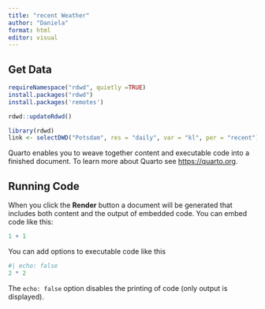 ```yaml
---
title: "recent Weather"
author: "Daniela"
format: html
editor: visual
---
```


## Get Data

```r
requireNamespace("rdwd", quietly =TRUE)
install.packages("rdwd")
install.packages('remotes')

rdwd::updateRdwd()
```

```r
library(rdwd)
link <- selectDWD("Potsdam", res = "daily", var = "kl", per = "recent")
```

Quarto enables you to weave together content and executable code into a finished document. To learn more about Quarto see <https://quarto.org>.

## Running Code

When you click the **Render** button a document will be generated that includes both content and the output of embedded code. You can embed code like this:

```r
1 + 1
```

You can add options to executable code like this

```r
#| echo: false
2 * 2
```

The `echo: false` option disables the printing of code (only output is displayed).

